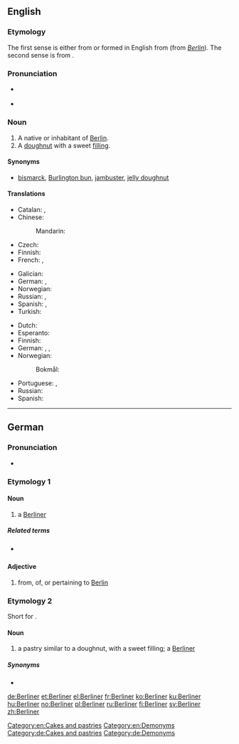 ==English==

===Etymology===
The first sense is either from {{etyl|de|en}} {{term|Berliner||native or inhabitant of Berlin|lang=de}} or formed in English from {{suffix|Berlin|er|lang=en}} (from ''[[Berlin]]''). The second sense is from {{etyl|de|en}} {{term|Berliner||doughnut|lang=de}}.

===Pronunciation===
* {{a|GenAm}} {{IPA|/bɚˈlɪnɚ/}}
* {{a|RP}} {{IPA|/bəˈlɪnə/}}

===Noun===
{{en-noun}}

# A native or inhabitant of [[Berlin]].
# A [[doughnut]] with a sweet [[filling]].

====Synonyms====
* {{sense|filled doughnut}} [[bismarck]], [[Burlington bun]], [[jambuster]], [[jelly doughnut]]

====Translations====
{{trans-top|native or inhabitant of Berlin}}
* Catalan: {{t|ca|berlinès|m}}, {{t|ca|berlinesa|f}}
* Chinese:
*: Mandarin: {{t|cmn|柏林人|tr=Bólínrén|sc=Hani}}
* Czech: {{t|cs|Berlíňan|m}}
* Finnish: {{t+|fi|berliiniläinen}}
* French: {{t+|fr|Berlinois|m}}, {{t+|fr|Berlinoise|f}}
{{trans-mid}}
* Galician: {{t|gl|berlinés|m}}
* German: {{t+|de|Berliner|m}}, {{t+|de|Berlinerin|f}}
* Norwegian: {{t+|no|berliner|m}}
* Russian: {{t+|ru|берлинец|m|tr=berlínec}}, {{t+|ru|берлинка|f|tr=berlínka}}
* Spanish: {{t+|es|berlinés|m}}, {{t+|es|berlinesa|f}}
* Turkish: {{t|tr|Berlinli}}
{{trans-bottom}}

{{trans-top|doughnut}}
* Dutch: {{t|nl|Berlinerbol}}
* Esperanto: {{t|eo|benjeto}}
* Finnish: {{t+|fi|hillomunkki}}
* German: {{t+|de|Berliner|m}}, {{t+|de|Pfannkuchen|m}}, {{t|de|Berliner Pfannkuchen|m}}
* Norwegian:
*: Bokmål: {{t|nb|berlinerbolle|m}}
{{trans-mid}}
* Portuguese: {{t+|pt|sonho|m}}, {{t|pt|bola de berlim}}
* Russian: {{t|ru|берлинер|tr=berliner}}
* Spanish: {{t+|es|berlinesa}}
{{trans-bottom}}

[[Category:en:Cakes and pastries]]
[[Category:en:Demonyms]]

----

==German==

===Pronunciation===
* {{IPA|[bɛʁˈliːnɐ]|lang=de}}

===Etymology 1===
{{suffix|Berlin|er|lang=de}}

====Noun====
{{de-noun|m||Berliner}}

# a [[Berliner]] {{gloss|native or inhabitant of Berlin}}

=====Related terms=====
* {{l/de|Berlinerin}} {{qualifier|feminine}}

====Adjective====
{{head|de|adjective|invariable}}

# from, of, or pertaining to [[Berlin]]
#: {{usex|Besucher finden die '''Berliner''' Museen sehr interessant.|t=Visitors find Berlin's museums very interesting.|lang=de}}

===Etymology 2===
Short for {{term|Berliner Pfannkuchen|lang=de}}.

====Noun====
{{de-noun|m||Berliner}}

# a pastry similar to a doughnut, with a sweet filling; a [[#English|Berliner]]

=====Synonyms=====
* {{l/de|Pfannkuchen}}

[[Category:de:Cakes and pastries]]
[[Category:de:Demonyms]]

[[de:Berliner]]
[[et:Berliner]]
[[el:Berliner]]
[[fr:Berliner]]
[[ko:Berliner]]
[[ku:Berliner]]
[[hu:Berliner]]
[[no:Berliner]]
[[pl:Berliner]]
[[ru:Berliner]]
[[fi:Berliner]]
[[sv:Berliner]]
[[zh:Berliner]]